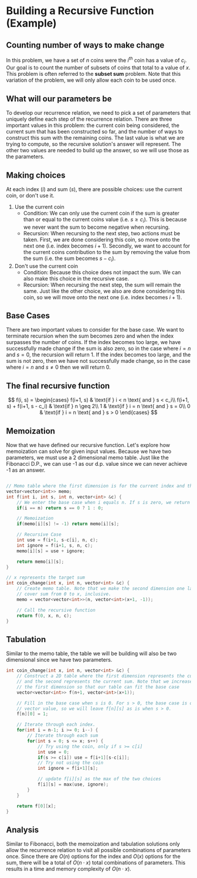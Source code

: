 # Building a Recursive Function (Example)

## Counting number of ways to make change

In this problem, we have a set of $n$ coins were the $i^{th}$ coin has a value of $c_i$. Our goal is
to count the number of subsets of coins that total to a value of $x$. This problem is often referred
to the **subset sum** problem. Note that this variation of the problem, we will only allow each coin
to be used once.

## What will our parameters be

To develop our recurrence relation, we need to pick a set of parameters that uniquely define each
step of the recurrence relation. There are three important values in this problem: the current coin
being considered, the current sum that has been constructed so far, and the number of ways to
construct this sum with the remaining coins. The last value is what we are trying to compute, so the
recursive solution's answer will represent. The other two values are needed to build up the answer,
so we will use those as the parameters.

## Making choices

At each index ($i$) and sum ($s$), there are possible choices: use the current coin, or don't use
it.

1. Use the current coin
   - Condition: We can only use the current coin if the sum is greater than or equal to the current coins value (i.e. $s \geq c_i$). This is because we never want the sum to become negative when recursing.
   - Recursion: When recursing to the next step, two actions must be taken. First, we are done considering this coin, so move onto the next one (i.e. index becomes $i+1$). Secondly, we want to account for the current coins contribution to the sum by removing the value from the sum (i.e. the sum becomes $s - c_i$).
2. Don't use the current coin
   - Condition: Because this choice does not impact the sum. We can also make this choice in the recursive case.
   - Recursion: When recursing the next step, the sum will remain the same. Just like the other choice, we also are done considering this coin, so we will move onto the next one (i.e. index becomes $i+1$).

## Base Cases

There are two important values to consider for the base case. We want to terminate recursion when the sum becomes zero and when the index surpasses the number of coins. If the index becomes too large, we have successfully made change if the sum is also zero, so in the case where $i = n$ and $s = 0$, the recursion will return 1. If the index becomes too large, and the sum is not zero, then we have not successfully made change, so in the case where $i = n$ and $s \neq 0$ then we will return 0.

## The final recursive function

$$
f(i, s) = \begin{cases}
    f(i+1, s) & \text{if } i < n \text{ and } s < c_i\\
    f(i+1, s) + f(i+1, s - c_i) & \text{if } n \geq 2\\
    1 & \text{if } i = n \text{ and } s = 0\\
    0 & \text{if } i = n \text{ and } s > 0
\end{cases}
$$

## Memoization

Now that we have defined our recursive function. Let's explore how memoization can solve for given
input values. Because we have two parameters, we must use a 2 dimensional memo table. Just like the
Fibonacci D.P., we can use -1 as our d.p. value since we can never achieve -1 as an answer.

```c++

// Memo table where the first dimension is for the current index and the second is for the current sum.
vector<vector<int>> memo;
int f(int i, int s, int n, vector<int> &c) {
    // We enter the base case when i equals n. If s is zero, we return 1 and otherwise return 0.
    if(i == n) return s == 0 ? 1 : 0;

    // Memoization
    if(memo[i][s] != -1) return memo[i][s];

    // Recursive Case
    int use = f(i+1, s-c[i], n, c);
    int ignore = f(i+1, s, n, c);
    memo[i][s] = use + ignore;

    return memo[i][s];
}

// x represents the target sum
int coin_change(int x, int n, vector<int> &c) {
    // Create memo table. Note that we make the second dimension one larger than x so that we can
    // cover sum from 0 to x, inclusive.
    memo = vector<vector<int>>(n, vector<int>(x+1, -1));

    // Call the recursive function
    return f(0, x, n, c);
}
```

## Tabulation

Similar to the memo table, the table we will be building will also be two dimensional since we
have two parameters.

```c++
int coin_change(int x, int n, vector<int> &c) {
    // Construct a 2D table where the first dimension represents the current index,
    // and the second represents the current sum. Note that we increased the size of
    // the first dimension so that our table can fit the base case
    vector<vector<int>> f(n+1, vector<int>(x+1));

    // Fill in the base case when s is 0. For s > 0, the base case is one which is the default
    // vector value, so we will leave f[n][s] as is when s > 0.
    f[n][0] = 1;

    // Iterate through each index.
    for(int i = n-1; i >= 0; i--) {
        // Iterate through each sum
        for(int s = 0; s <= x; s++) {
            // Try using the coin, only if s >= c[i]
            int use = 0;
            if(s >= c[i]) use = f[i+1][s-c[i]];
            // Try not using the coin
            int ignore = f[i+1][s];

            // update f[i][s] as the max of the two choices
            f[i][s] = max(use, ignore);
        }
    }

    return f[0][x];
}
```

## Analysis

Similar to Fibonacci, both the memoization and tabulation solutions only allow the recurrence relation to visit all possible combinations of parameters once. Since there are $O(n)$ options for the index and $O(x)$ options for the sum, there will be a total of $O(n \cdot x)$ total combinations of parameters. This results in a time and memory complexity of $O(n \cdot x)$.
